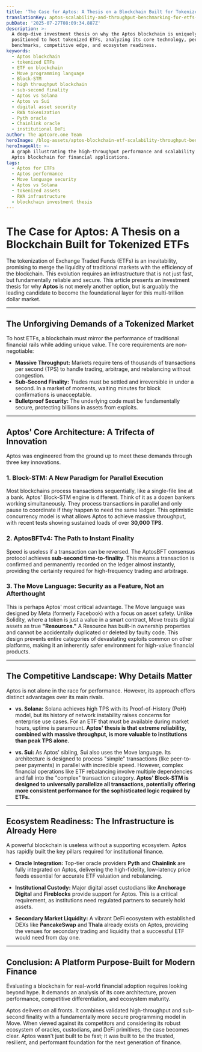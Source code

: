 ```yaml
---
title: 'The Case for Aptos: A Thesis on a Blockchain Built for Tokenized ETFs'
translationKey: aptos-scalability-and-throughput-benchmarking-for-etfs-v3
pubDate: '2025-07-27T08:09:34.887Z'
description: >-
  A deep-dive investment thesis on why the Aptos blockchain is uniquely
  positioned to host tokenized ETFs, analyzing its core technology, performance
  benchmarks, competitive edge, and ecosystem readiness.
keywords:
  - Aptos blockchain
  - tokenized ETFs
  - ETF on blockchain
  - Move programming language
  - Block-STM
  - high throughput blockchain
  - sub-second finality
  - Aptos vs Solana
  - Aptos vs Sui
  - digital asset security
  - RWA tokenization
  - Pyth oracle
  - Chainlink oracle
  - institutional DeFi
author: The aptcore.one Team
heroImage: /blog-assets/aptos-blockchain-etf-scalability-throughput-benchmarks.jpg
heroImageAlt: >-
  A graph illustrating the high-throughput performance and scalability of the
  Aptos blockchain for financial applications.
tags:
  - Aptos for ETFs
  - Aptos performance
  - Move language security
  - Aptos vs Solana
  - tokenized assets
  - RWA infrastructure
  - blockchain investment thesis
---
```


# The Case for Aptos: A Thesis on a Blockchain Built for Tokenized ETFs

The tokenization of Exchange Traded Funds (ETFs) is an inevitability, promising to merge the liquidity of traditional markets with the efficiency of the blockchain. This evolution requires an infrastructure that is not just fast, but fundamentally reliable and secure. This article presents an investment thesis for why **Aptos** is not merely another option, but is arguably the leading candidate to become the foundational layer for this multi-trillion dollar market.

---

## The Unforgiving Demands of a Tokenized Market

To host ETFs, a blockchain must mirror the performance of traditional financial rails while adding unique value. The core requirements are non-negotiable:

* **Massive Throughput:** Markets require tens of thousands of transactions per second (TPS) to handle trading, arbitrage, and rebalancing without congestion.
* **Sub-Second Finality:** Trades must be settled and irreversible in under a second. In a market of moments, waiting minutes for block confirmations is unacceptable.
* **Bulletproof Security:** The underlying code must be fundamentally secure, protecting billions in assets from exploits.

---

## Aptos' Core Architecture: A Trifecta of Innovation

Aptos was engineered from the ground up to meet these demands through three key innovations.

### 1. Block-STM: A New Paradigm for Parallel Execution
Most blockchains process transactions sequentially, like a single-file line at a bank. Aptos' Block-STM engine is different. Think of it as a dozen bankers working simultaneously. They process transactions in parallel and only pause to coordinate if they happen to need the same ledger. This optimistic concurrency model is what allows Aptos to achieve massive throughput, with recent tests showing sustained loads of over **30,000 TPS**.

### 2. AptosBFTv4: The Path to Instant Finality
Speed is useless if a transaction can be reversed. The AptosBFT consensus protocol achieves **sub-second time-to-finality**. This means a transaction is confirmed and permanently recorded on the ledger almost instantly, providing the certainty required for high-frequency trading and arbitrage.

### 3. The Move Language: Security as a Feature, Not an Afterthought
This is perhaps Aptos' most critical advantage. The Move language was designed by Meta (formerly Facebook) with a focus on asset safety. Unlike Solidity, where a token is just a value in a smart contract, Move treats digital assets as true **"Resources."** A Resource has built-in ownership properties and cannot be accidentally duplicated or deleted by faulty code. This design prevents entire categories of devastating exploits common on other platforms, making it an inherently safer environment for high-value financial products.

---

## The Competitive Landscape: Why Details Matter

Aptos is not alone in the race for performance. However, its approach offers distinct advantages over its main rivals.

* **vs. Solana:** Solana achieves high TPS with its Proof-of-History (PoH) model, but its history of network instability raises concerns for enterprise use cases. For an ETF that must be available during market hours, uptime is paramount. **Aptos' thesis is that extreme reliability, combined with massive throughput, is more valuable to institutions than peak TPS alone.**

* **vs. Sui:** As Aptos' sibling, Sui also uses the Move language. Its architecture is designed to process "simple" transactions (like peer-to-peer payments) in parallel with incredible speed. However, complex financial operations like ETF rebalancing involve multiple dependencies and fall into the "complex" transaction category. **Aptos' Block-STM is designed to universally parallelize all transactions, potentially offering more consistent performance for the sophisticated logic required by ETFs.**

---

## Ecosystem Readiness: The Infrastructure is Already Here

A powerful blockchain is useless without a supporting ecosystem. Aptos has rapidly built the key pillars required for institutional finance.

* **Oracle Integration:** Top-tier oracle providers **Pyth** and **Chainlink** are fully integrated on Aptos, delivering the high-fidelity, low-latency price feeds essential for accurate ETF valuation and rebalancing.

* **Institutional Custody:** Major digital asset custodians like **Anchorage Digital** and **Fireblocks** provide support for Aptos. This is a critical requirement, as institutions need regulated partners to securely hold assets.

* **Secondary Market Liquidity:** A vibrant DeFi ecosystem with established DEXs like **PancakeSwap** and **Thala** already exists on Aptos, providing the venues for secondary trading and liquidity that a successful ETF would need from day one.

---

## Conclusion: A Platform Purpose-Built for Modern Finance

Evaluating a blockchain for real-world financial adoption requires looking beyond hype. It demands an analysis of its core architecture, proven performance, competitive differentiation, and ecosystem maturity.

Aptos delivers on all fronts. It combines validated high-throughput and sub-second finality with a fundamentally more secure programming model in Move. When viewed against its competitors and considering its robust ecosystem of oracles, custodians, and DeFi primitives, the case becomes clear. Aptos wasn't just built to be fast; it was built to be the trusted, resilient, and performant foundation for the next generation of finance.
